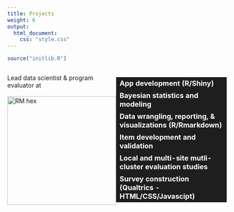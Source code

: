 ```yaml
---
title: Projects
weight: 6
output:
  html_document:
    css: "style.css"
---
```


<style>
table, 
tbody, 
th, 
td, 
tr, 
.markdown tbody tr:nth-child(2n+1) td, 
.markdown tbody tr:nth-child(2n+1) th,
.markdown tbody tr:nth-child(2n) td, 
.markdown tbody tr:nth-child(2n) th{
  border: none;
  text-align: left;
  background-color: #1e1e1e;
  color: #ffffff;
  vertical-align: center;
}

.holder {
    width: 100%;
    display: flex;
    overflow: hidden;
    align-items: center;
}

</style>

```r
source("initlib.R")
```

<div class="holder">

<div class="left">
Lead data scientist & program evaluator at <br><br><a href='https://percwv.com' target='_blank'><img src='/img/logos/perc-ico.png' alt='RM hex' width='250'></a>
</div>

<div class="right">
<table>
    <tr><th>App development (R/Shiny)</th></tr>
    <tr><th>Bayesian statistics and modeling</th></tr>
    <tr><th>Data wrangling, reporting, & visualizations (R/Rmarkdown)</th></tr>
    <tr><th>Item development and validation</th></tr>
    <tr><th>Local and multi-site mutli-cluster evaluation studies</th></tr>
    <tr><th>Survey construction (Qualtrics - HTML/CSS/Javascipt)</th></tr>
</table>
</div>

</div>

